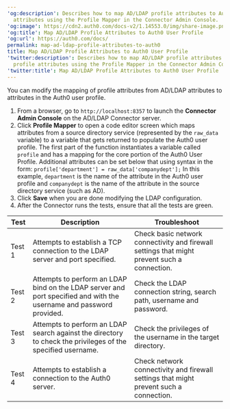 ---
'og:description': Describes how to map AD/LDAP profile attributes to Auth0 user profile
  attributes using the Profile Mapper in the Connector Admin Console.
'og:image': https://cdn2.auth0.com/docs-v2/1.14553.0/img/share-image.png
'og:title': Map AD/LDAP Profile Attributes to Auth0 User Profile
'og:url': https://auth0.com/docs/
permalink: map-ad-ldap-profile-attributes-to-auth0
title: Map AD/LDAP Profile Attributes to Auth0 User Profile
'twitter:description': Describes how to map AD/LDAP profile attributes to Auth0 user
  profile attributes using the Profile Mapper in the Connector Admin Console.
'twitter:title': Map AD/LDAP Profile Attributes to Auth0 User Profile
---
You can modify the mapping of profile attributes from AD/LDAP attributes to attributes in the Auth0 user profile.

1. From a browser, go to `http://localhost:8357` to launch the **Connector Admin Console** on the AD/LDAP Connector server.
2. Click **Profile Mapper** to open a code editor screen which maps attributes from a source directory service (represented by the `raw_data` variable) to a variable that gets returned to populate the Auth0 user profile.
   The first part of the function instantiates a variable called `profile` and has a mapping for the core portion of the Auth0 User Profile. Additional attributes can be set below that using syntax in the form:
   `profile['department'] = raw_data['companydept'];`
   In this example, `department` is the name of the attribute in the Auth0 user profile and `companydept` is the name of the attribute in the source directory service (such as AD).
3. Click **Save** when you are done modifying the LDAP configuration.
4. After the Connector runs the tests, ensure that all the tests are green.

<table class="table"><thead>
<tr>
<th>Test</th>
<th>Description</th>
<th>Troubleshoot</th>
</tr>
</thead>
<tbody>
<tr>
<td>Test 1</td>
<td>Attempts to establish a TCP connection to the LDAP server and port specified.</td>
<td>Check basic network connectivity and firewall settings that might prevent such a connection.</td>
</tr>
<tr>
<td>Test 2</td>
<td>Attempts to perform an LDAP bind on the LDAP server and port specified and with the username and password provided.</td>
<td>Check the LDAP connection string, search path, username and password.</td>
</tr>
<tr>
<td>Test 3</td>
<td>Attempts to perform an LDAP search against the directory to check the privileges of the specified username.</td>
<td>Check the privileges of the username in the target directory.</td>
</tr>
<tr>
<td>Test 4</td>
<td>Attempts to establish a connection to the Auth0 server.</td>
<td>Check network connectivity and firewall settings that might prevent such a connection.</td>
</tr>
</tbody>
</table>